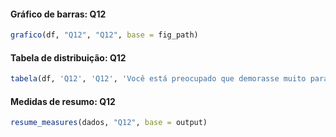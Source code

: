 #### Gráfico de barras: Q12

```r
grafico(df, "Q12", "Q12", base = fig_path)
```

#### Tabela de distribuição: Q12

```r
tabela(df, 'Q12', 'Q12', 'Você está preocupado que demorasse muito para eu voltar à escola?', base = output)
```


#### Medidas de resumo: Q12

```r
resume_measures(dados, "Q12", base = output)
```

